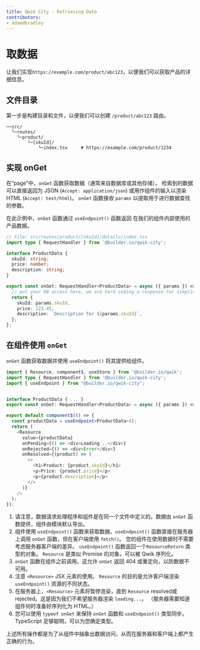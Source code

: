 ```yaml
---
title: Qwik City - Retrieving Data
contributors:
- adamdbradley
---
```


# 取数据

让我们实现`https://example.com/product/abc123`，以便我们可以获取产品的详细信息。

## 文件目录

第一步是构建目录和文件，以便我们可以创建 `/product/abc123` 路由。

```
──src/
  └─routes/
    └─product/
        └─[skuId]/
            └─index.tsx     # https://example.com/product/1234
```

## 实现 onGet

在“page”中，`onGet` 函数获取数据（通常来自数据库或其他存储）。
检索到的数据可以直接返回为 JSON (`Accept: application/json`) 或用作组件的输入以渲染 HTML (`Accept: text/html`)。
`onGet` 函数接收 `params` 以提取用于进行数据查找的参数。

在此示例中，`onGet` 函数通过 `useEndpoint()` 函数返回 在我们的组件内部使用的 产品数据。

```typescript
// File: src/routes/product/[skuId]/details/index.tsx
import type { RequestHandler } from '@builder.io/qwik-city';

interface ProductData {
  skuId: string;
  price: number;
  description: string;
}

export const onGet: RequestHandler<ProductData> = async ({ params }) => {
  // put your DB access here, we are hard coding a response for simplicity.
  return {
    skuId: params.skuId,
    price: 123.45,
    description: `Description for ${params.skuId}`,
  };
};
```

## 在组件使用 `onGet`

`onGet` 函数获取数据并使用 `useEndpoint()` 将其提供给组件。

```typescript
import { Resource, component$, useStore } from '@builder.io/qwik';
import type { RequestHandler } from '@builder.io/qwik-city';
import { useEndpoint } from "@builder.io/qwik-city";


interface ProductData { ... }
export const onGet: RequestHandler<ProductData> = async ({ params }) => { ... };

export default component$(() => {
  const productData = useEndpoint<ProductData>();
  return (
    <Resource
      value={productData}
      onPending={() => <div>Loading...</div>}
      onRejected={() => <div>Error</div>}
      onResolved={(product) => (
        <>
          <h1>Product: {product.skuId}</h1>
          <p>Price: {product.price}</p>
          <p>{product.description}</p>
        </>
      )}
    />
  );
});
```

1. 请注意，数据请求处理程序和组件是在同一个文件中定义的。数据由 `onGet` 函数提供，组件由模块默认导出。
2. 组件使用 `useEndpoint()` 函数来获取数据。`useEndpoint()` 函数直接在服务器上调用 `onGet` 函数，但在客户端使用 `fetch()`。 您的组件在使用数据时不需要考虑服务器客户端的差异。 `useEndpoint()` 函数返回一个`ResourceReturn` 类型的对象。
`Resource` 是类似 Promise 的对象，可以被 Qwik 序列化。
3. `onGet` 函数在组件之前调用。这允许 `onGet` 返回 404 或重定向，以防数据不可用。
4. 注意 `<Resource>` JSX 元素的使用。 `Resource` 的目的是允许客户端渲染 `useEndpoint()` 资源的不同状态。
5. 在服务器上，`<Resource>` 元素将暂停渲染，直到 `Resource` resolved或rejected。这是因为我们不希望服务器渲染 `loading...`。 （服务器需要知道组件何时准备好序列化为 HTML。）
6. 您可以使用 `typeof onGet` 来保持 `onGet` 函数和 `useEndpoint()` 类型同步。 TypeScript 足够聪明，可以为您确定类型。

上述所有操作都是为了从组件中抽象出数据访问，从而在服务器和客户端上都产生正确的行为。
